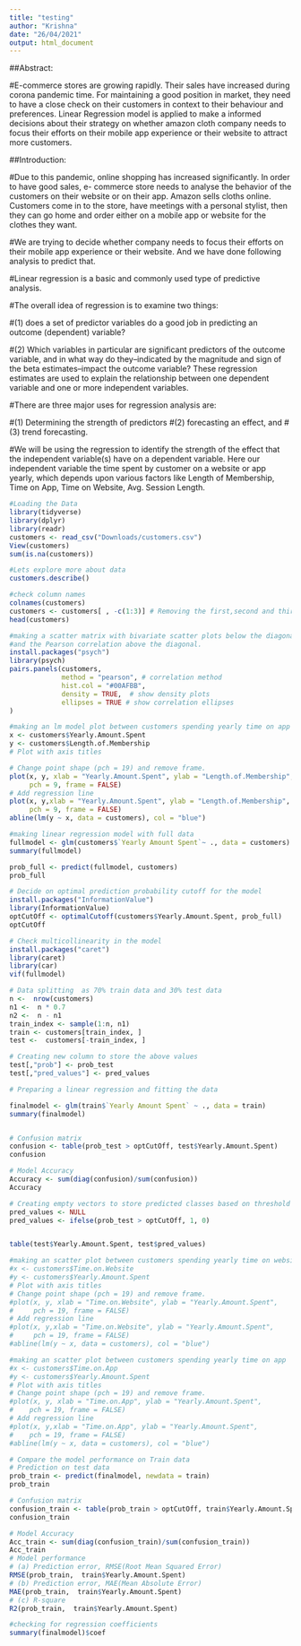 ```yaml
---
title: "testing"
author: "Krishna"
date: "26/04/2021"
output: html_document
---
```


##Abstract:

#E-commerce stores are growing rapidly. Their sales have increased during corona pandemic time. For maintaining a good position in market, they need to have a close check on their customers in context to their behaviour and preferences. Linear Regression model is applied to make a informed decisions about their strategy on whether amazon cloth company needs to focus their efforts on their mobile app experience or their website to attract more customers.

##Introduction:

#Due to this pandemic, online shopping has increased significantly. In order to have good sales, e- commerce store needs to analyse the behavior of the customers on their website or on their app. Amazon sells cloths online. Customers come in to the store, have meetings with a personal stylist, then they can go home and order either on a mobile app or website for the clothes they want.

#We are trying to decide whether company needs to focus their efforts on their mobile app experience or their website. And we have done following analysis to predict that.

#Linear regression is a basic and commonly used type of predictive analysis. 

#The overall idea of regression is to examine two things: 

#(1) does a set of predictor variables do a good job in predicting an outcome (dependent) variable? 

#(2) Which variables in particular are significant predictors of the outcome variable, and in what way do they–indicated by the magnitude and sign of the beta estimates–impact the outcome variable? These regression estimates are used to explain the relationship between one dependent variable and one or more independent variables.

#There are three major uses for regression analysis are:

#(1) Determining the strength of predictors 
#(2) forecasting an effect, and 
#(3) trend forecasting.

#We will be using the regression to identify the strength of the effect that the independent variable(s) have on a dependent variable. Here our independent variable the time spent by customer on a website or app yearly, which depends upon various factors like Length of Membership, Time on App, Time on Website, Avg. Session Length.

```r
#Loading the Data
library(tidyverse)
library(dplyr)
library(readr)
customers <- read_csv("Downloads/customers.csv")
View(customers)
sum(is.na(customers))
```

```r
#Lets explore more about data
customers.describe()
```

```r
#check column names
colnames(customers)
customers <- customers[ , -c(1:3)] # Removing the first,second and third column which is is an Index
head(customers)
```


```r
#making a scatter matrix with bivariate scatter plots below the diagonal, histograms on the diagonal, 
#and the Pearson correlation above the diagonal.
install.packages("psych")
library(psych)
pairs.panels(customers, 
             method = "pearson", # correlation method
             hist.col = "#00AFBB",
             density = TRUE,  # show density plots
             ellipses = TRUE # show correlation ellipses
)
```


```r
#making an lm model plot between customers spending yearly time on app
x <- customers$Yearly.Amount.Spent
y <- customers$Length.of.Membership
# Plot with axis titles

# Change point shape (pch = 19) and remove frame.
plot(x, y, xlab = "Yearly.Amount.Spent", ylab = "Length.of.Membership",
     pch = 9, frame = FALSE)
# Add regression line
plot(x, y,xlab = "Yearly.Amount.Spent", ylab = "Length.of.Membership",
     pch = 9, frame = FALSE)
abline(lm(y ~ x, data = customers), col = "blue")
```


```r
#making linear regression model with full data
fullmodel <- glm(customers$`Yearly Amount Spent`~ ., data = customers)
summary(fullmodel)

prob_full <- predict(fullmodel, customers)
prob_full

# Decide on optimal prediction probability cutoff for the model
install.packages("InformationValue")
library(InformationValue)
optCutOff <- optimalCutoff(customers$Yearly.Amount.Spent, prob_full)
optCutOff

# Check multicollinearity in the model
install.packages("caret")
library(caret)
library(car)
vif(fullmodel)
```


```r
# Data splitting  as 70% train data and 30% test data
n <-  nrow(customers)
n1 <-  n * 0.7 
n2 <-  n - n1
train_index <- sample(1:n, n1)
train <- customers[train_index, ]
test <-  customers[-train_index, ]

# Creating new column to store the above values
test[,"prob"] <- prob_test
test[,"pred_values"] <- pred_values

```

```r
# Preparing a linear regression and fitting the data

finalmodel <- glm(train$`Yearly Amount Spent` ~ ., data = train)
summary(finalmodel)


# Confusion matrix 
confusion <- table(prob_test > optCutOff, test$Yearly.Amount.Spent)
confusion

# Model Accuracy 
Accuracy <- sum(diag(confusion)/sum(confusion))
Accuracy 

# Creating empty vectors to store predicted classes based on threshold value
pred_values <- NULL
pred_values <- ifelse(prob_test > optCutOff, 1, 0)


table(test$Yearly.Amount.Spent, test$pred_values)

#making an scatter plot between customers spending yearly time on website
#x <- customers$Time.on.Website
#y <- customers$Yearly.Amount.Spent
# Plot with axis titles
# Change point shape (pch = 19) and remove frame.
#plot(x, y, xlab = "Time.on.Website", ylab = "Yearly.Amount.Spent",
#     pch = 19, frame = FALSE)
# Add regression line
#plot(x, y,xlab = "Time.on.Website", ylab = "Yearly.Amount.Spent",
#     pch = 19, frame = FALSE)
#abline(lm(y ~ x, data = customers), col = "blue")

#making an scatter plot between customers spending yearly time on app
#x <- customers$Time.on.App
#y <- customers$Yearly.Amount.Spent
# Plot with axis titles
# Change point shape (pch = 19) and remove frame.
#plot(x, y, xlab = "Time.on.App", ylab = "Yearly.Amount.Spent",
#    pch = 19, frame = FALSE)
# Add regression line
#plot(x, y,xlab = "Time.on.App", ylab = "Yearly.Amount.Spent",
#    pch = 19, frame = FALSE)
#abline(lm(y ~ x, data = customers), col = "blue")
```

```r
# Compare the model performance on Train data
# Prediction on test data
prob_train <- predict(finalmodel, newdata = train)
prob_train

# Confusion matrix
confusion_train <- table(prob_train > optCutOff, train$Yearly.Amount.Spent)
confusion_train
```

```r
# Model Accuracy 
Acc_train <- sum(diag(confusion_train)/sum(confusion_train))
Acc_train
# Model performance
# (a) Prediction error, RMSE(Root Mean Squared Error)
RMSE(prob_train,  train$Yearly.Amount.Spent)
# (b) Prediction error, MAE(Mean Absolute Error)
MAE(prob_train,  train$Yearly.Amount.Spent)
# (c) R-square
R2(prob_train,  train$Yearly.Amount.Spent)

#checking for regression coefficients
summary(finalmodel)$coef
```

